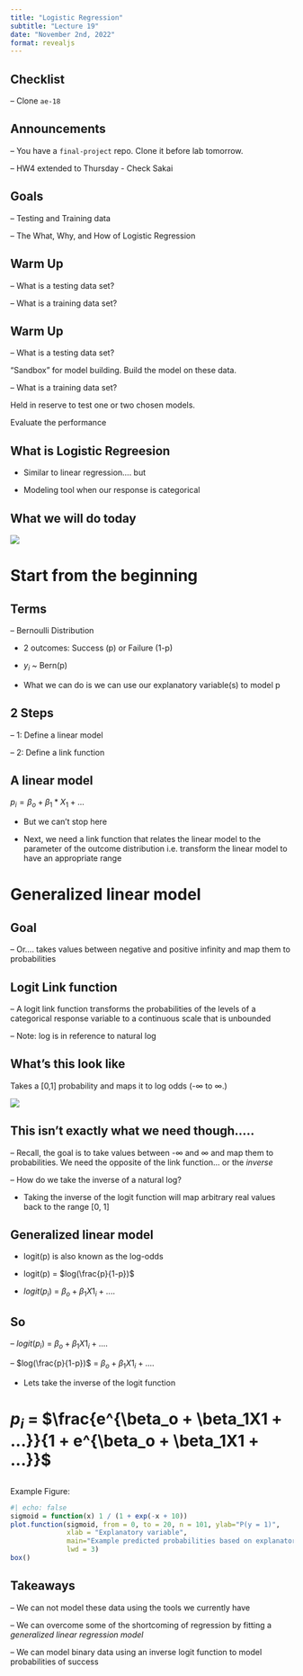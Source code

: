 ```yaml
---
title: "Logistic Regression"
subtitle: "Lecture 19"
date: "November 2nd, 2022"
format: revealjs
---
```


## Checklist

-- Clone `ae-18`

## Announcements

-- You have a `final-project` repo. Clone it before lab tomorrow. 

-- HW4 extended to Thursday - Check Sakai 

## Goals

-- Testing and Training data

-- The What, Why, and How of Logistic Regression 

## Warm Up 

-- What is a testing data set?

-- What is a training data set?

## Warm Up 

-- What is a testing data set?

"Sandbox" for model building. Build the model on these data.

-- What is a training data set?

Held in reserve to test one or two chosen models. 

Evaluate the performance


## What is Logistic Regreesion 

- Similar to linear regression.... but

- Modeling tool when our response is categorical 

## What we will do today 

![](images/logistic.png){fig-align="center"}

# Start from the beginning

## Terms 

-- Bernoulli Distribution 

- 2 outcomes: Success (p) or Failure (1-p)

- $y_i$ ~ Bern(p)

- What we can do is we can use our explanatory variable(s) to model p

## 2 Steps 

-- 1: Define a linear model 

-- 2: Define a link function 


## A linear model 

$p_i = \beta_o + \beta_1*X_1 + ...$


- But we can't stop here


- Next, we need a link function that relates the linear model to the parameter of the outcome distribution i.e. transform the linear model to have an appropriate range 

# Generalized linear model


## Goal 

-- Or.... takes values between negative and positive infinity and map them to probabilities


## Logit Link function 

-- A logit link function transforms the probabilities of the levels of a categorical response variable to a continuous scale that is unbounded

-- Note: log is in reference to natural log


## What's this look like

Takes a [0,1] probability and maps it to log odds (-$\infty$ to $\infty$.)

![](images/logit.png){fig-align="center"}


## This isn't exactly what we need though.....

-- Recall, the goal is to take values between -$\infty$ and $\infty$ and map them to probabilities. We need the opposite of the link function... or the *inverse*

-- How do we take the inverse of a natural log? 

- Taking the inverse of the logit function will map arbitrary real values back to the range [0, 1]

## Generalized linear model 

- logit(p) is also known as the log-odds 

- logit(p) = $log(\frac{p}{1-p})$ 

- $logit(p_i)$ = $\beta_o +\beta_1X1_i + ....$


## So 

-- $logit(p_i)$ = $\beta_o +\beta_1X1_i + ....$ 

-- $log(\frac{p}{1-p})$  = $\beta_o +\beta_1X1_i + ....$ 

- Lets take the inverse of the logit function

# $p_i$ = $\frac{e^{\beta_o + \beta_1X1 + ...}}{1 + e^{\beta_o + \beta_1X1 + ...}}$

##

Example Figure: 

```r
#| echo: false
sigmoid = function(x) 1 / (1 + exp(-x + 10))
plot.function(sigmoid, from = 0, to = 20, n = 101, ylab="P(y = 1)", 
              xlab = "Explanatory variable", 
              main="Example predicted probabilities based on explanatory variable", 
              lwd = 3)
box()
```


## Takeaways 

-- We can not model these data using the tools we currently have 

-- We can overcome some of the shortcoming of regression by fitting a *generalized linear regression model*

-- We can model binary data using an inverse logit function to model probabilities of success 